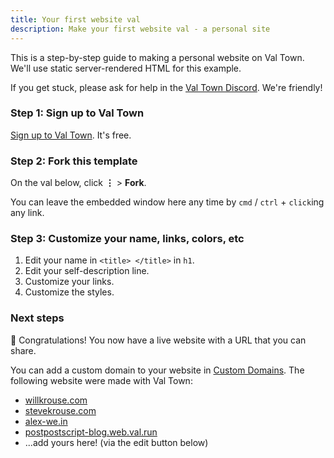```yaml
---
title: Your first website val
description: Make your first website val - a personal site
---
```



This is a step-by-step guide to making a personal website on Val Town. We'll use static server-rendered HTML for this example.

If you get stuck, please ask for help in the [Val Town Discord](https://discord.gg/dHv45uN5RY). We're friendly!

### Step 1: Sign up to Val Town

[Sign up to Val Town](https://www.val.town/auth/signup). It's free.

### Step 2: Fork this template
On the val below, click **⋮** > **Fork**. 

<Val
  url="https://www.val.town/embed/stevekrouse/linkInBioTemplate"
  height="800px"
/>

You can leave the embedded window here any time by `cmd` / `ctrl` + `click`ing any link.

### Step 3: Customize your name, links, colors, etc

1. Edit your name in `<title> </title>` in `h1`.
2. Edit your self-description line.
3. Customize your links.
4. Customize the styles.

### Next steps

🥳 Congratulations! You now have a live website with a URL that you can share.

You can add a custom domain to your website in [Custom Domains](https://www.val.town/settings/domains). The following website were made with Val Town:

- [willkrouse.com](https://willkrouse.com)
- [stevekrouse.com](https://stevekrouse.com)
- [alex-we.in](https://alex-we.in/) 
- [postpostscript-blog.web.val.run](https://postpostscript-blog.web.val.run/)
- ...add yours here! (via the edit button below)
